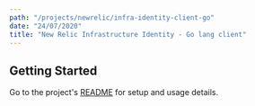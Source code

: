 ```yaml
---
path: "/projects/newrelic/infra-identity-client-go"
date: "24/07/2020"
title: "New Relic Infrastructure Identity - Go lang client"
---
```


## Getting Started

Go to the project's [README](https://github.com/newrelic/infra-identity-client-go#readme) for setup and usage details.